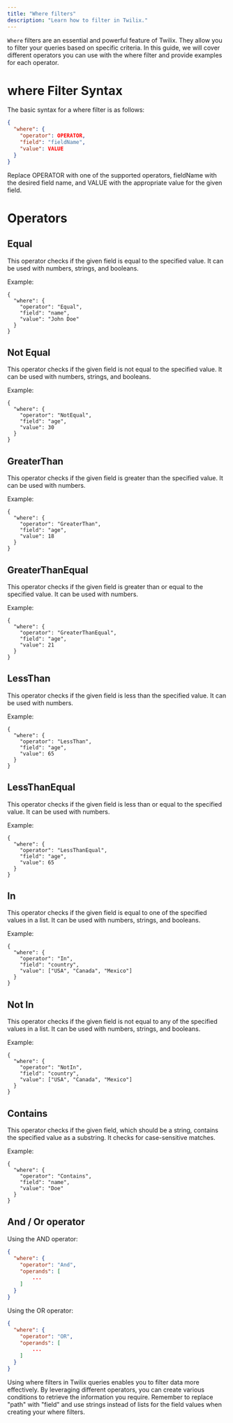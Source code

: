 ```yaml
---
title: "Where filters"
description: "Learn how to filter in Twilix."
---
```


`Where` filters are an essential and powerful feature
of Twilix. They allow you to filter your queries based
on specific criteria. In this guide, we will cover
different operators you can use with the where filter
and provide examples for each operator.

# where Filter Syntax

The basic syntax for a where filter is as follows:

```json
{
  "where": {
    "operator": OPERATOR,
    "field": "fieldName",
    "value": VALUE
  }
}
```

Replace OPERATOR with one of the supported operators, fieldName with the desired field name, and VALUE with the appropriate value for the given field.

# Operators

## Equal

This operator checks if the given field is equal to the specified value. It can be used with numbers, strings, and booleans.

Example:

```
{
  "where": {
    "operator": "Equal",
    "field": "name",
    "value": "John Doe"
  }
}
```

## Not Equal

This operator checks if the given field is not equal to the specified value. It can be used with numbers, strings, and booleans.

Example:

```
{
  "where": {
    "operator": "NotEqual",
    "field": "age",
    "value": 30
  }
}
```

## GreaterThan

This operator checks if the given field is greater than the specified value. It can be used with numbers.

Example:

```
{
  "where": {
    "operator": "GreaterThan",
    "field": "age",
    "value": 18
  }
}
```

## GreaterThanEqual

This operator checks if the given field is greater than or equal to the specified value. It can be used with numbers.

Example:

```
{
  "where": {
    "operator": "GreaterThanEqual",
    "field": "age",
    "value": 21
  }
}
```

## LessThan

This operator checks if the given field is less than the specified value. It can be used with numbers.

Example:

```
{
  "where": {
    "operator": "LessThan",
    "field": "age",
    "value": 65
  }
}
```

## LessThanEqual

This operator checks if the given field is less than or equal to the specified value. It can be used with numbers.

Example:

```
{
  "where": {
    "operator": "LessThanEqual",
    "field": "age",
    "value": 65
  }
}
```

## In

This operator checks if the given field is equal to one of the specified values in a list. It can be used with numbers, strings, and booleans.

Example:

```
{
  "where": {
    "operator": "In",
    "field": "country",
    "value": ["USA", "Canada", "Mexico"]
  }
}
```

## Not In

This operator checks if the given field is not equal to any of the specified values in a list. It can be used with numbers, strings, and booleans.

Example:

```
{
  "where": {
    "operator": "NotIn",
    "field": "country",
    "value": ["USA", "Canada", "Mexico"]
  }
}
```

## Contains

This operator checks if the given field, which should be a string, contains the specified value as a substring. It checks for case-sensitive matches.

Example:

```
{
  "where": {
    "operator": "Contains",
    "field": "name",
    "value": "Doe"
  }
}
```

## And / Or operator

Using the AND operator:

```json
{
  "where": {
    "operator": "And",
    "operands": [
        ...
    ]
  }
}
```

Using the OR operator:

```json
{
  "where": {
    "operator": "OR",
    "operands": [
        ...
    ]
  }
}
```

Using where filters in Twilix queries enables you to filter data more effectively. By leveraging different operators, you can create various conditions to retrieve the information you require. Remember to replace "path" with "field" and use strings instead of lists for the field values when creating your where filters.
